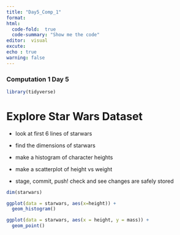 ```yaml
---
title: "Day5_Comp_1"
format: 
html:  
  code-fold:  true
  code-summary: "Show me the code"
editor:  visual 
excute: 
echo : true
warning: false 
---
```


### Computation 1 Day 5

```r
library(tidyverse)
```

# Explore Star Wars Dataset

-   look at first 6 lines of starwars

-   find the dimensions of starwars

-   make a histogram of character heights

-   make a scatterplot of height vs weight

-   stage, commit, push! check and see changes are safely stored

```r
dim(starwars)
```

```r
ggplot(data = starwars, aes(x=height)) +
  geom_histogram()
```

```r
ggplot(data = starwars, aes(x = height, y = mass)) +
  geom_point()
```

```r


```
